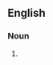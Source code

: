 {{also|Nosferatu}}

==English==
{{wikipedia|Nosferatu (word)}}

===Noun===
{{en-noun|nosferatu}}
# {{alternative form of|Nosferatu|lang=en}}